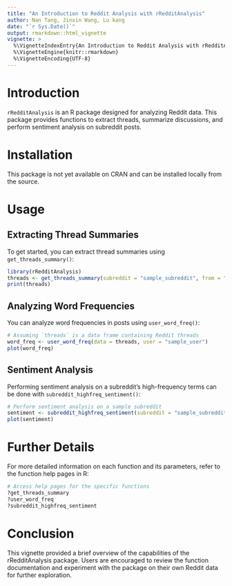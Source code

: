 ```yaml
---
title: "An Introduction to Reddit Analysis with rRedditAnalysis"
author: Nan Tang, Jinxin Wang, Lu kang
date: "`r Sys.Date()`"
output: rmarkdown::html_vignette
vignette: >
  %\VignetteIndexEntry{An Introduction to Reddit Analysis with rRedditAnalysis}
  %\VignetteEngine{knitr::rmarkdown}
  %\VignetteEncoding{UTF-8}
---
```


# Introduction

`rRedditAnalysis` is an R package designed for analyzing Reddit data. This package provides functions to extract threads, summarize discussions, and perform sentiment analysis on subreddit posts.

# Installation

This package is not yet available on CRAN and can be installed locally from the source.

# Usage

## Extracting Thread Summaries

To get started, you can extract thread summaries using `get_threads_summary()`:

```r
library(rRedditAnalysis)
threads <- get_threads_summary(subreddit = "sample_subreddit", from = "2021-01-01", to = "2021-01-31")
print(threads)
```

## Analyzing Word Frequencies

You can analyze word frequencies in posts using `user_word_freq()`:

```r
# Assuming `threads` is a data frame containing Reddit threads
word_freq <- user_word_freq(data = threads, user = "sample_user")
plot(word_freq)
```

## Sentiment Analysis

Performing sentiment analysis on a subreddit's high-frequency terms can be done with `subreddit_highfreq_sentiment()`:

```r
# Perform sentiment analysis on a sample subreddit
sentiment <- subreddit_highfreq_sentiment(subreddit = "sample_subreddit")
plot(sentiment)
```

# Further Details

For more detailed information on each function and its parameters, refer to the function help pages in R:

```r
# Access help pages for the specific functions
?get_threads_summary
?user_word_freq
?subreddit_highfreq_sentiment
```

# Conclusion

This vignette provided a brief overview of the capabilities of the rRedditAnalysis package. Users are encouraged to review the function documentation and experiment with the package on their own Reddit data for further exploration.
